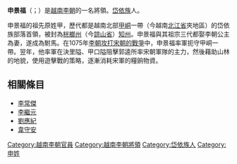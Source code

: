 {{unreferenced|time=2014-02-19T10:25:05+00:00}}
'''申景福'''（{{vie|v=Thân Cảnh Phúc|hn=申景福}}；{{bd|？||？||catIdx=T}}）是[[越南|越南]][[李朝_(越南)|李朝]]的一名將領。[[岱依族|岱依族]]人。

申景福的祖先原姓甲，歷代都是越南北部[[甲峒|甲峒]]一帶（今越南[[北江省|北江省]]夾地區）的岱依族部落首領，被封為[[桄榔州|桄榔州]]（今[[諒山省|諒山省]]）[[知州|知州]]。申景福與其祖宗三代都娶李朝公主為妻，遂成為駙馬。在1075年[[宋越熙寧戰爭|李朝攻打宋朝的戰爭]]中，申景福率軍扼守甲峒一帶。翌年，他率軍在決里隘、甲口隘阻擊郭逵所率宋朝軍隊的主力，然後藉助山林的地貌，使用遊擊戰的策略，逐漸消耗宋軍的糧餉物資。
==相關條目==
*[[李常傑|李常傑]]
*[[李繼元_(越南)|李繼元]]
*[[劉應紀|劉應紀]]
*[[韋守安|韋守安]]

[[Category:越南李朝官員|Category:越南李朝官員]]
[[Category:越南李朝將領|Category:越南李朝將領]]
[[Category:岱依族人|Category:岱依族人]]
[[Category:申姓|Category:申姓]]